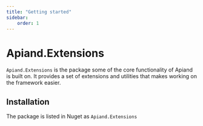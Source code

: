 ```yaml
---
title: "Getting started"
sidebar:
    order: 1
---
```


# Apiand.Extensions

`Apiand.Extensions` is the package some of the core functionality of Apiand is built on. It provides a set of extensions and utilities that makes working on the framework easier.

## Installation

The package is listed in Nuget as `Apiand.Extensions`
